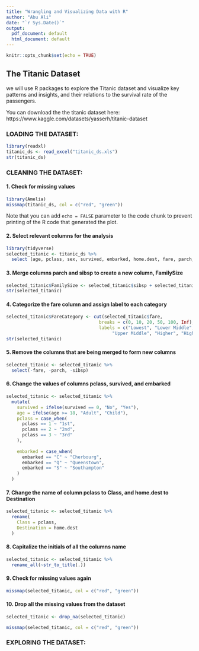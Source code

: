 ```yaml
---
title: "Wrangling and Visualizing Data with R"
author: "Abu Ali"
date: "`r Sys.Date()`"
output:
  pdf_document: default
  html_document: default
---
```


```r
knitr::opts_chunk$set(echo = TRUE)
```

## The Titanic Dataset

we will use R packages to explore the Titanic dataset and visualize key patterns and insights, and their relations to the survival rate of the passengers. 

You can download the the titanic dataset here: https://www.kaggle.com/datasets/yasserh/titanic-dataset 


### LOADING THE DATASET:
```r
library(readxl)
titanic_ds <- read_excel("titanic_ds.xls")
str(titanic_ds)
```

### CLEANING THE DATASET:

#### 1. Check for missing values
```r
library(Amelia)
missmap(titanic_ds, col = c("red", "green"))
```

Note that you can add `echo = FALSE` parameter to the code chunk to prevent printing of the R code that generated the plot.

#### 2. Select relevant columns for the analysis 

```r
library(tidyverse)
selected_titanic <- titanic_ds %>%
  select (age, pclass, sex, survived, embarked, home.dest, fare, parch, sibsp)
```

#### 3. Merge columns parch and sibsp to create a new column, FamilySize
```r
selected_titanic$FamilySize <- selected_titanic$sibsp + selected_titanic$parch + 1
str(selected_titanic)
```



#### 4. Categorize the fare column and assign label to each category
```r
selected_titanic$FareCategory <- cut(selected_titanic$fare, 
                                   breaks = c(0, 10, 20, 50, 100, Inf), 
                                   labels = c("Lowest", "Lower Middle", 
                                        "Upper Middle", "Higher", "Highest"))
str(selected_titanic)
```

#### 5. Remove the columns that are being merged to form new columns
```r
selected_titanic <- selected_titanic %>% 
  select(-fare, -parch, -sibsp)
```

#### 6. Change the values of columns pclass, survived, and embarked
```r
selected_titanic <- selected_titanic %>%
  mutate(
    survived = ifelse(survived == 0, "No", "Yes"),
    age = ifelse(age >= 18, "Adult", "Child"),
    pclass = case_when(
      pclass == 1 ~ "1st",
      pclass == 2 ~ "2nd",
      pclass == 3 ~ "3rd"
    ),
    
    embarked = case_when(
      embarked == "C" ~ "Cherbourg",
      embarked == "Q" ~ "Queenstown",
      embarked == "S" ~ "Southampton"
    )
  )
```

#### 7. Change the name of column pclass to Class, and home.dest to Destination
```r
selected_titanic <- selected_titanic %>% 
  rename(
    Class = pclass,
    Destination = home.dest
  )
```

#### 8. Capitalize the initials of all the columns name
```r
selected_titanic <- selected_titanic %>% 
  rename_all(~str_to_title(.))
```

#### 9. Check for missing values again
```r
missmap(selected_titanic, col = c("red", "green"))
```

#### 10. Drop all the missing values from the dataset

```r
selected_titanic <- drop_na(selected_titanic)
```

```r
missmap(selected_titanic, col = c("red", "green"))
```

### EXPLORING THE DATASET:

